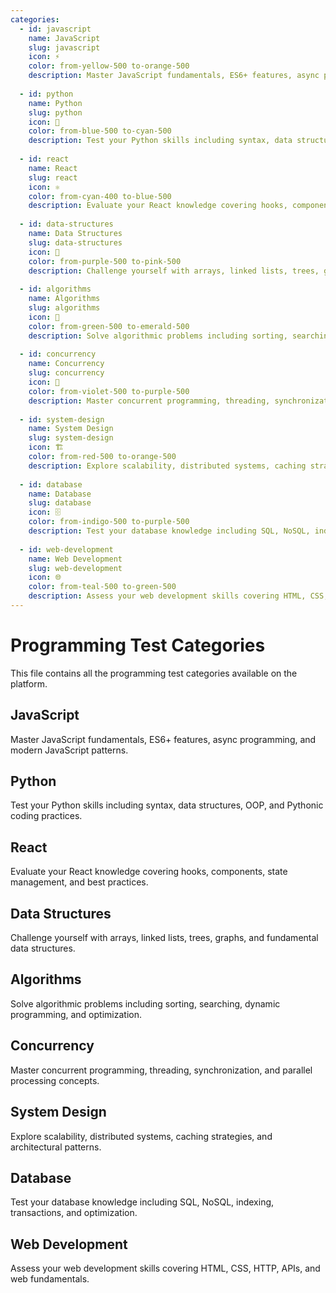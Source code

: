 ```yaml
---
categories:
  - id: javascript
    name: JavaScript
    slug: javascript
    icon: ⚡
    color: from-yellow-500 to-orange-500
    description: Master JavaScript fundamentals, ES6+ features, async programming, and modern JavaScript patterns
  
  - id: python
    name: Python
    slug: python
    icon: 🐍
    color: from-blue-500 to-cyan-500
    description: Test your Python skills including syntax, data structures, OOP, and Pythonic coding practices
  
  - id: react
    name: React
    slug: react
    icon: ⚛️
    color: from-cyan-400 to-blue-500
    description: Evaluate your React knowledge covering hooks, components, state management, and best practices
  
  - id: data-structures
    name: Data Structures
    slug: data-structures
    icon: 🔗
    color: from-purple-500 to-pink-500
    description: Challenge yourself with arrays, linked lists, trees, graphs, and fundamental data structures
  
  - id: algorithms
    name: Algorithms
    slug: algorithms
    icon: 🧮
    color: from-green-500 to-emerald-500
    description: Solve algorithmic problems including sorting, searching, dynamic programming, and optimization
  
  - id: concurrency
    name: Concurrency
    slug: concurrency
    icon: 🔄
    color: from-violet-500 to-purple-500
    description: Master concurrent programming, threading, synchronization, and parallel processing concepts
  
  - id: system-design
    name: System Design
    slug: system-design
    icon: 🏗️
    color: from-red-500 to-orange-500
    description: Explore scalability, distributed systems, caching strategies, and architectural patterns
  
  - id: database
    name: Database
    slug: database
    icon: 🗄️
    color: from-indigo-500 to-purple-500
    description: Test your database knowledge including SQL, NoSQL, indexing, transactions, and optimization
  
  - id: web-development
    name: Web Development
    slug: web-development
    icon: 🌐
    color: from-teal-500 to-green-500
    description: Assess your web development skills covering HTML, CSS, HTTP, APIs, and web fundamentals
---
```


# Programming Test Categories

This file contains all the programming test categories available on the platform.

## JavaScript
Master JavaScript fundamentals, ES6+ features, async programming, and modern JavaScript patterns.

## Python
Test your Python skills including syntax, data structures, OOP, and Pythonic coding practices.

## React
Evaluate your React knowledge covering hooks, components, state management, and best practices.

## Data Structures
Challenge yourself with arrays, linked lists, trees, graphs, and fundamental data structures.

## Algorithms
Solve algorithmic problems including sorting, searching, dynamic programming, and optimization.

## Concurrency
Master concurrent programming, threading, synchronization, and parallel processing concepts.

## System Design
Explore scalability, distributed systems, caching strategies, and architectural patterns.

## Database
Test your database knowledge including SQL, NoSQL, indexing, transactions, and optimization.

## Web Development
Assess your web development skills covering HTML, CSS, HTTP, APIs, and web fundamentals.
